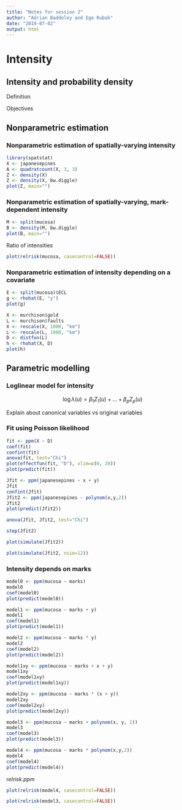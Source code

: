 ```yaml
---
title: "Notes for session 2"
author: "Adrian Baddeley and Ege Rubak"
date: "2019-07-02"
output: html
---
```


# Intensity


## Intensity and probability density

Definition

Objectives

## Nonparametric estimation

### Nonparametric estimation of spatially-varying intensity

```r
library(spatstat)
X <- japanesepines
A <- quadratcount(X, 3, 3)
Z <- density(X)
Z <- density(X, bw.diggle)
plot(Z, main="")
```

### Nonparametric estimation of spatially-varying, mark-dependent intensity

```r
M <- split(mucosa)
B <- density(M, bw.diggle)
plot(B, main="")
```

Ratio of intensities

```r
plot(relrisk(mucosa, casecontrol=FALSE))
```

### Nonparametric estimation of intensity depending on a covariate

```r
E <- split(mucosa)$ECL
g <- rhohat(E, "y")
plot(g)
```

```r
X <- murchison$gold
L <- murchison$faults
X <- rescale(X, 1000, "km")
L <- rescale(L, 1000, "km")
D <- distfun(L)
h <- rhohat(X, D)
plot(h)
```

## Parametric modelling

### Loglinear model for intensity

$$\log\lambda(u) = \beta_1 Z_1(u) + \ldots + \beta_p Z_p(u)$$

Explain about canonical variables vs original variables

### Fit using Poisson likelihood

```r
fit <- ppm(X ~ D)
coef(fit)
confint(fit)
anova(fit, test="Chi")
plot(effectfun(fit, "D"), xlim=c(0, 20))
plot(predict(fit))
```

```r
Jfit <- ppm(japanesepines ~ x + y)
Jfit
confint(Jfit)
Jfit2 <- ppm(japanesepines ~ polynom(x,y,2))
Jfit2
plot(predict(Jfit2))
```

```r
anova(Jfit, Jfit2, test="Chi")
```

```r
step(Jfit2)
```

```r
plot(simulate(Jfit2))
```

```r
plot(simulate(Jfit2, nsim=12))
```

### Intensity depends on marks

```r
model0 <- ppm(mucosa ~ marks)
model0
coef(model0)
plot(predict(model0))
```

```r
model1 <- ppm(mucosa ~ marks + y)
model1
coef(model1)
plot(predict(model1))
```

```r
model2 <- ppm(mucosa ~ marks * y)
model2
coef(model2)
plot(predict(model2))
```

```r
model1xy <- ppm(mucosa ~ marks + x + y)
model1xy
coef(model1xy)
plot(predict(model1xy))
```

```r
model2xy <- ppm(mucosa ~ marks * (x + y))
model2xy
coef(model2xy)
plot(predict(model2xy))
```

```r
model3 <- ppm(mucosa ~ marks + polynom(x, y, 2))
model3
coef(model3)
plot(predict(model3))
```

```r
model4 <- ppm(mucosa ~ marks * polynom(x,y,2))
model4
coef(model4)
plot(predict(model4))
```

_relrisk.ppm_

```r
plot(relrisk(model4, casecontrol=FALSE))
```

```r
plot(relrisk(model3, casecontrol=FALSE))
```
